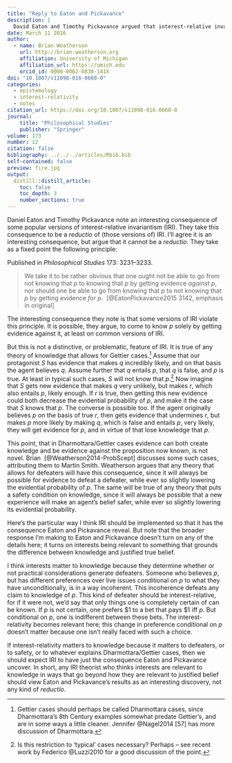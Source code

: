 ```yaml
---
title: "Reply to Eaton and Pickavance"
description: |
  David Eaton and Timothy Pickavance argued that interest-relative invariantism has a surprising and interesting consequence. They take this consequence to be so implausible that it refutes interest-relative invariantism. But in fact it is a consequence that any theory of knowledge that has the resources to explain familiar puzzles (such as Gettier cases) must have.
date: March 11 2016
author:
  - name: Brian Weatherson 
    url: http://brian.weatherson.org
    affiliation: University of Michigan
    affiliation_url: https://umich.edu
    orcid_id: 0000-0002-0830-141X
doi: "10.1007/s11098-016-0660-0"
categories:
  - epistemology
  - interest-relativity
  - notes
citation_url: https://doi.org/10.1007/s11098-016-0660-0
journal:
    title: "Philosophical Studies"
    publisher: "Springer"
volume: 173
number: 12
citation: false
bibliography: ../../../articles/Rbib.bib
self-contained: false
preview: fire.jpg
output:
  distill::distill_article:
    toc: false
    toc_depth: 3
    number_sections: true
---
```


Daniel Eaton and Timothy Pickavance note an interesting consequence of
some popular versions of interest-relative invariantism (IRI). They take
this consequence to be a *reductio* of (those versions of) IRI. I'll
agree it is an interesting consequence, but argue that it cannot be a
*reductio*. They take as a fixed point the following principle:

<aside>
Published in _Philosophical Studies_ 173: 3231–3233.
</aside>

> We take it to be rather obvious that one ought not be able to go from
> not knowing that $p$ to knowing that $p$ by getting evidence *against*
> $p$, nor should one be able to go from knowing that $p$ to not knowing
> that $p$ by getting evidence *for* $p$.  [@EatonPickavance2015 3142,
> emphasis in original]

The interesting consequence they note is that some versions of IRI
violate this principle. It is possible, they argue, to come to know $p$
solely by getting evidence against it, at least on common versions of
IRI.

But this is not a distinctive, or problematic, feature of IRI. It is
true of any theory of knowledge that allows for Gettier cases.[^1]
Assume that our protagonist *S* has evidence that makes *q* incredibly
likely, and on that basis the agent believes *q*. Assume further that
*q* entails *p*, that *q* is false, and *p* is true. At least in typical
such cases, *S* will not know that *p*.[^2] Now imagine that *S* gets
new evidence that makes *q* very unlikely, but makes *r*, which also
entails *p*, likely enough. If *r* is true, then getting this new
evidence could both decrease the evidential probability of *p*, and make
it the case that *S* knows that *p*. The converse is possible too. If
the agent originally believes *p* on the basis of true *r*, then gets
evidence that undermines *r*, but makes *p* more likely by making *q*,
which is false and entails *p*, very likely, they will get evidence for
*p*, and in virtue of that lose knowledge that *p*.

This point, that in Dharmottara/Gettier cases evidence can both create
knowledge and be evidence against the proposition now known, is not
novel. Brian  [@Weatherson2014-ProbScept] discusses some such cases,
attributing them to Martin Smith. Weatherson argues that any theory that
allows for defeaters will have this consequence, since it will always be
possible for evidence to defeat a defeater, while ever so slightly
lowering the evidential probability of *p*. The same will be true of any
theory that puts a safety condition on knowledge, since it will always
be possible that a new experience will make an agent's belief safer,
while ever so slightly lowering its evidential probability.

Here's the particular way I think IRI should be implemented so that it
has the consequence Eaton and Pickavance reveal. But note that the
broader response I'm making to Eaton and Pickavance doesn't turn on any
of the details here; it turns on interests being relevant to something
that grounds the difference between knowledge and justified true belief.

I think interests matter to knowledge because they determine whether or
not practical considerations generate defeaters. Someone who believes
*p*, but has different preferences over live issues conditional on *p*
to what they have unconditionally, is in a way incoherent. This
incoherence defeats any claim to knowledge of *p*. This kind of defeater
should be interest-relative, for if it were not, we'd say that only
things one is completely certain of can be known. If *p* is not certain,
one prefers \$1 to a bet that pays \$1 iff *p*. But conditional on *p*,
one is indifferent between these bets. The interest-relativity becomes
relevant here; this change in preference conditional on *p* doesn't
matter because one isn't really faced with such a choice.

If interest-relativity matters to knowledge because it matters to
defeaters, or to safety, or to whatever explains Dharmottara/Gettier
cases, then we should expect IRI to have just the consequence Eaton and
Pickavance uncover. In short, any IRI theorist who thinks interests are
relevant to knowledge in ways that go beyond how they are relevant to
justified belief should view Eaton and Pickavance's results as an
interesting discovery, not any kind of *reductio*.

[^1]: Gettier cases should perhaps be called Dharmottara cases, since
    Dharmottara's 8th Century examples somewhat predate Gettier's, and
    are in some ways a little cleaner. Jennifer @Nagel2014 [57] has more
    discussion of Dharmottara.

[^2]: Is this restriction to 'typical' cases necessary? Perhaps -- see
    recent work by Federico @Luzzi2010 for a good discussion of the
    point.
